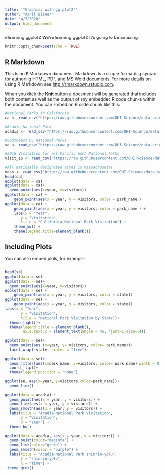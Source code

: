 ```yaml
---
title: '"Graphics with gg plot2"'
author: "April Bisner"
date: "4/7/2020"
output: html_document
---
```

#learning ggplot2
We're learning ggplot2 It's going to be amazing. 
```r
knitr::opts_chunk$set(echo = TRUE)
```

## R Markdown

This is an R Markdown document. Markdown is a simple formatting syntax for authoring HTML, PDF, and MS Word documents. For more details on using R Markdown see <http://rmarkdown.rstudio.com>.

When you click the **Knit** button a document will be generated that includes both content as well as the output of any embedded R code chunks within the document. You can embed an R code chunk like this:

```r
#National Parks in California
ca <- read_csv("https://raw.githubusercontent.com/OHI-Science/data-science-training/master/data/ca.csv") 

#Acadia National Park
acadia <- read_csv("https://raw.githubusercontent.com/OHI-Science/data-science-training/master/data/acadia.csv")

#Southeast US National Parks
se <- read_csv("https://raw.githubusercontent.com/OHI-Science/data-science-training/master/data/se.csv")

#2016 Visitation for all Pacific West National Parks
visit_16 <- read_csv("https://raw.githubusercontent.com/OHI-Science/data-science-training/master/data/visit_16.csv")

#All Nationally designated sites in Massachusetts
mass <- read_csv("https://raw.githubusercontent.com/OHI-Science/data-science-training/master/data/mass.csv")
head(ca)
ggplot(data = ca)
ggplot(data = ca)+
  geom_point(aes(x=year, y=visitors))
ggplot(data = ca) +
    geom_point(aes(x = year, y = visitors, color = park_name))
ggplot(data = ca) +
    geom_point(aes(x = year, y = visitors, color = park_name)) +
    labs(x = "Year",
       y = "Visitation",
       title = "California National Park Visitation") +
    theme_bw() +
    theme(legend.title=element_blank())
```

## Including Plots

You can also embed plots, for example:

```r
```


```r
head(se)
ggplot(data = se)
ggplot(data = se)+
  geom_point(aes(x=year, y=visitors))
ggplot(data = se) +
    geom_point(aes(x = year, y = visitors, color = state))
ggplot(data = se) +
    geom_point(aes(x = year, y = visitors, color = state))
labs(x = "Year",
       y = "Visitation",
       title = "National Park Visitation by State")+
  theme_light()+
  theme(legend.title = element_blank(),
        axis.text.x = element_text(angle = 45, hjust=1,size=14))
```


```r
ggplot(data = se)+
  geom_point(aes (x=year, y= visitors, color= park_name))+
  facet_wrap(~state, scales = "free")
```

```r
ggplot(data = se)+
  geom_jitter(aes(x=park_name, y=visitors, color= park_name),width = 0.1, alpha=0.4)+
  coord_flip()+
  theme(legend.position = "none")
```

```r
ggplot(se, aes(x=year, y=visitors,color=park_name))+
  geom_line()

```
```r
ggplot(data = acadia) + 
  geom_point(aes(x = year, y = visitors)) +
  geom_line(aes(x = year, y = visitors)) +
  geom_smooth(aes(x = year, y = visitors)) +
  labs(title = "Acadia National Park Visitation",
       y = "Visitation",
       x = "Year") +
  theme_bw()
```

```r
ggplot(data = acadia, aes(x = year, y = visitors)) + 
  geom_point(color="magenta") +
  geom_line(color="green") +
  geom_smooth(color = "purple") +
  labs(title = "Acadia National Park shinrin-yoku",
       y = "shinrin-yoku",
       x = "Time") +
 theme_grey()
```

